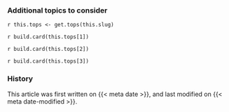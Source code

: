 ### Additional topics to consider {.appendix}

::: {.quarto-listing .quarto-listing-container-grid}
::: {.list .grid .quarto-listing-cols-3}

`r this.tops <- get.tops(this.slug)`

`r build.card(this.tops[1])`

`r build.card(this.tops[2])`

`r build.card(this.tops[3])`

:::
:::


### History {.appendix}

This article was first written on {{< meta date >}}, and last modified on {{< meta date-modified >}}.
